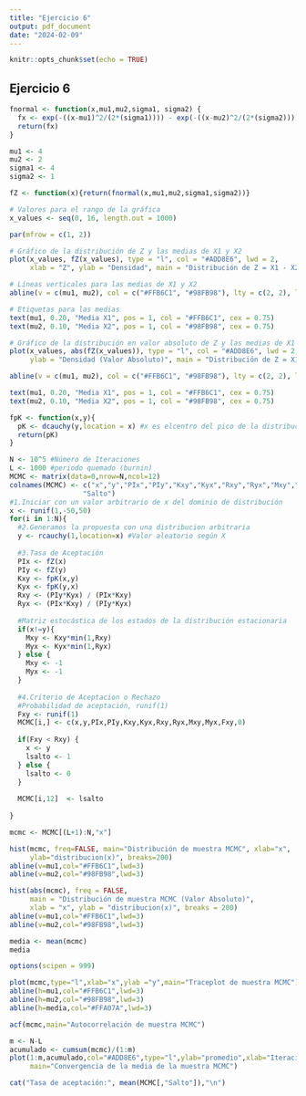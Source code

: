 ```yaml
---
title: "Ejercicio 6"
output: pdf_document
date: "2024-02-09"
---
```


```r
knitr::opts_chunk$set(echo = TRUE)
```

## Ejercicio 6

```r
fnormal <- function(x,mu1,mu2,sigma1, sigma2) { 
  fx <- exp(-((x-mu1)^2/(2*(sigma1)))) - exp(-((x-mu2)^2/(2*(sigma2)))) 
  return(fx) 
}

mu1 <- 4
mu2 <- 2
sigma1 <- 4
sigma2 <- 1

fZ <- function(x){return(fnormal(x,mu1,mu2,sigma1,sigma2))} 
```

```r
# Valores para el rango de la gráfica
x_values <- seq(0, 16, length.out = 1000)

par(mfrow = c(1, 2))

# Gráfico de la distribución de Z y las medias de X1 y X2
plot(x_values, fZ(x_values), type = "l", col = "#ADD8E6", lwd = 2, 
     xlab = "Z", ylab = "Densidad", main = "Distribución de Z = X1 - X2")

# Líneas verticales para las medias de X1 y X2
abline(v = c(mu1, mu2), col = c("#FFB6C1", "#98FB98"), lty = c(2, 2), lwd = 2)

# Etiquetas para las medias
text(mu1, 0.20, "Media X1", pos = 1, col = "#FFB6C1", cex = 0.75)
text(mu2, 0.10, "Media X2", pos = 1, col = "#98FB98", cex = 0.75)

# Gráfico de la distribución en valor absoluto de Z y las medias de X1 y X2
plot(x_values, abs(fZ(x_values)), type = "l", col = "#ADD8E6", lwd = 2, xlab = "Z", 
     ylab = "Densidad (Valor Absoluto)", main = "Distribución de Z = X1 - X2")

abline(v = c(mu1, mu2), col = c("#FFB6C1", "#98FB98"), lty = c(2, 2), lwd = 2)

text(mu1, 0.20, "Media X1", pos = 1, col = "#FFB6C1", cex = 0.75)
text(mu2, 0.10, "Media X2", pos = 1, col = "#98FB98", cex = 0.75)
```

```r
fpK <- function(x,y){ 
  pK <- dcauchy(y,location = x) #x es elcentro del pico de la distribución. 
  return(pK) 
} 

N <- 10^5 #Número de Iteraciones 
L <- 1000 #periodo quemado (burnin) 
MCMC <- matrix(data=0,nrow=N,ncol=12) 
colnames(MCMC) <- c("x","y","PIx","PIy","Kxy","Kyx","Rxy","Ryx","Mxy","Myx","Fxy",
                  "Salto") 
#1.Iniciar con un valor arbitrario de x del dominio de distribución 
x <- runif(1,-50,50)
for(i in 1:N){ 
  #2.Generamos la propuesta con una distribucion arbitraria 
  y <- rcauchy(1,location=x) #Valor aleatorio según X 
  
  #3.Tasa de Aceptación 
  PIx <- fZ(x) 
  PIy <- fZ(y) 
  Kxy <- fpK(x,y) 
  Kyx <- fpK(y,x) 
  Rxy <- (PIy*Kyx) / (PIx*Kxy) 
  Ryx <- (PIx*Kxy) / (PIy*Kyx) 
  
  #Matriz estocástica de los estados de la distribución estacionaria 
  if(x!=y){ 
    Mxy <- Kxy*min(1,Rxy) 
    Myx <- Kyx*min(1,Ryx) 
  } else {
    Mxy <- -1 
    Myx <- -1 
  } 
  
  #4.Criterio de Aceptacion o Rechazo 
  #Probabilidad de aceptación, runif(1) 
  Fxy <- runif(1) 
  MCMC[i,] <- c(x,y,PIx,PIy,Kxy,Kyx,Rxy,Ryx,Mxy,Myx,Fxy,0) 
  
  if(Fxy < Rxy) { 
    x <- y 
    lsalto <- 1 
  } else {
    lsalto <- 0 
  }
  
  MCMC[i,12]  <- lsalto
  
} 

mcmc <- MCMC[(L+1):N,"x"]
```

```r
hist(mcmc, freq=FALSE, main="Distribución de muestra MCMC", xlab="x", 
     ylab="distribucion(x)", breaks=200) 
abline(v=mu1,col="#FFB6C1",lwd=3) 
abline(v=mu2,col="#98FB98",lwd=3)
```

```r
hist(abs(mcmc), freq = FALSE, 
     main = "Distribución de muestra MCMC (Valor Absoluto)", 
     xlab = "x", ylab = "distribucion(x)", breaks = 200)
abline(v=mu1,col="#FFB6C1",lwd=3) 
abline(v=mu2,col="#98FB98",lwd=3)
```

```r
media <- mean(mcmc)
media
```

```r
options(scipen = 999)

plot(mcmc,type="l",xlab="x",ylab ="y",main="Traceplot de muestra MCMC")
abline(h=mu1,col="#FFB6C1",lwd=3) 
abline(h=mu2,col="#98FB98",lwd=3) 
abline(h=media,col="#FFA07A",lwd=3)
```

```r
acf(mcmc,main="Autocorrelación de muestra MCMC")
```

```r
m <- N-L 
acumulado <- cumsum(mcmc)/(1:m) 
plot(1:m,acumulado,col="#ADD8E6",type="l",ylab="promedio",xlab="Iteraciones", 
     main="Convergencia de la media de la muestra MCMC")
```

```r
cat("Tasa de aceptación:", mean(MCMC[,"Salto"]),"\n")
```


